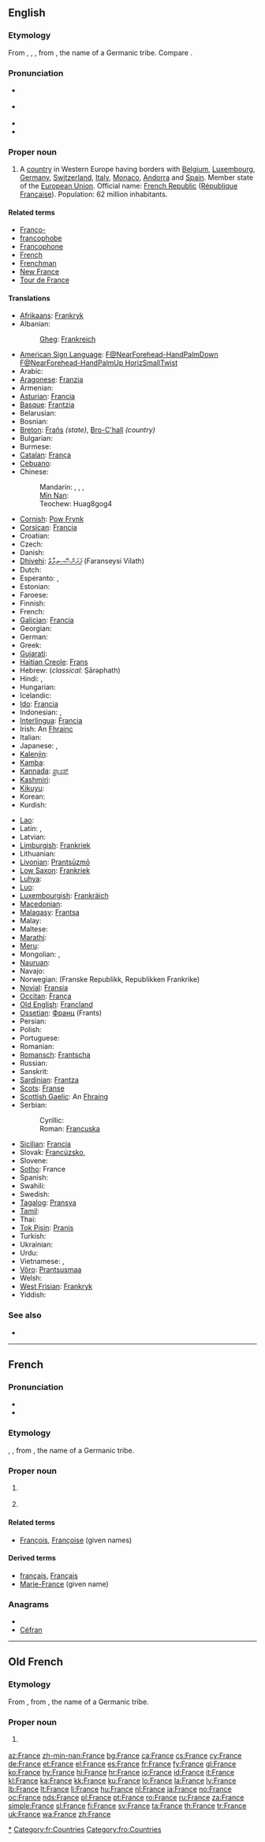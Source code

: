 {{also|france}}
==English==
{{wikipedia}}
{{rank|mine|wild|front|576|France|London|save|length}}

===Etymology===
From {{etyl|fr}} {{term|France|lang=fr}}, {{etyl|fro}} {{term|France|lang=fro}}, {{etyl|la}} {{term|Francia|lang=la}}, from {{term|Franci|Francī|lang=la}}, the name of a Germanic tribe. Compare {{term|Frankish|lang=en}}.

===Pronunciation===
* {{a|UK}} {{IPA|/ˈfɹɑːns/}}
* {{a|UK}} {{IPA|/ˈfɹænts/}}
* {{audio|en-us-France.ogg|Audio (US)}}
* {{rhymes|ɑːns}}

===Proper noun===
{{en-proper noun}}

# A [[country]] in Western Europe having borders with [[Belgium]], [[Luxembourg]], [[Germany]], [[Switzerland]], [[Italy]], [[Monaco]], [[Andorra]] and [[Spain]]. Member state of the [[European Union]]. Official name: [[French Republic]] ([[République Française]]). Population: 62 million inhabitants.

====Related terms====
* [[Franco-]]
* [[francophobe]]
* [[Francophone]]
* [[French]]
* [[Frenchman]]
* [[New France]]
* [[Tour de France]]

====Translations====
{{trans-top|country}}
* [[Afrikaans]]: [[Frankryk]]
* Albanian: {{t+|sq|Franca|xs=Albanian}}
*: [[Gheg]]: [[Frankreich]]
* [[American Sign Language]]: [[F@NearForehead-HandPalmDown F@NearForehead-HandPalmUp HorizSmallTwist]]
* Arabic: {{t+|ar|فرنسا|f|tr=faránsa}}
* [[Aragonese]]: [[Franzia]] {{f}}
* Armenian: {{t+|hy|Ֆրանսիա|tr=Fransia}}
* [[Asturian]]: [[Francia]] {{f}}
* [[Basque]]: [[Frantzia]]
* Belarusian: {{t|be|Францыя|f|tr=Fráncyja|xs=Belarusian}}
* Bosnian: {{t-|bs|Francuska|f}}
* [[Breton]]: [[Frañs]] ''(state)'', [[Bro-C'hall]] ''(country)''
* Bulgarian: {{t+|bg|Франция|f|tr=Fráncija}}
* Burmese: {{t|my|ပြင်သစ်နိုင်ငံ|sc=Mymr|xs=Burmese}}
* [[Catalan]]: [[França]] {{f}}
* [[Cebuano]]: {{tø|ceb|Pransiya}}
* Chinese:
*: Mandarin: {{t-|cmn|法國|sc=Hani}}, {{t-|cmn|法国|tr=Fǎguó|sc=Hani}}, {{t|cmn|法蘭西|sc=Hani}},  {{t|cmn|法兰西|tr=Fǎlánxī|sc=Hani}}
*: [[Min Nan]]: {{tø|nan|法國|tr=Hoat-kok}}
*: Teochew: Huag8gog4
* [[Cornish]]: [[Pow Frynk]]
* [[Corsican]]: [[Francia]] {{f}}
* Croatian: {{t+|hr|Francuska|f}}
* Czech: {{t+|cs|Francie}}
* Danish: {{t+|da|Frankrig}}
* [[Dhivehi]]: [[ފަރަންސޭސިވިލާތް]] (Faranseysi Vilath)
* Dutch: {{t+|nl|Frankrijk|n}}
* Esperanto: {{t+|eo|Francio|xs=Esperanto}}, {{t+|eo|Francujo|xs=Esperanto}}
* Estonian: {{t+|et|Prantsusmaa}}
* Faroese: {{t-|fo|Frakland|xs=Faroese}}
* Finnish: {{t+|fi|Ranska}}
* French: {{t+|fr|France|f}}
* [[Galician]]: [[Francia]] {{f}}
* Georgian: {{t-|ka|საფრანგეთი|tr=saphrangeti|sc=Geor|xs=Georgian}}
* German: {{t+|de|Frankreich|n}}
* Greek: {{t+|el|Γαλλία|f|tr=Gallía}}
* [[Gujarati]]: {{t|gu|ફ્રાન્સ|sc=Gujr|xs=Gujarati}}
* [[Haitian Creole]]: [[Frans]]
* Hebrew: {{t+|he|צרפת|f|alt=צָרְפַת|tr=tsarfat}} (''classical:'' Ṣārəphath)
* Hindi: {{t|hi|फ़्रांस|tr=frāns|xs=Hindi}}, {{t|hi|फ़्राँस|tr=frām̐s|xs=Hindi}} <!-- ??? -->
* Hungarian: {{t+|hu|Franciaország}}
* Icelandic: {{t+|is|Frakkland|n}}
* [[Ido]]: [[Francia]]
* Indonesian: {{t+|id|Perancis|xs=Indonesian}}, {{t+|id|Prancis|xs=Indonesian}}
* [[Interlingua]]: [[Francia]]
* Irish: An [[Frainc|Fhrainc]] {{f}}
* Italian: {{t+|it|Francia|f}}
* Japanese: {{t+|ja|フランス|tr=Furánsu}}, {{t-|ja|仏蘭西|tr=Furánsu}} {{qualifier|obsolete}}
* [[Kalenjin]]: {{tø|kln|Frans}}
* [[Kamba]]: {{tø|kam|Frans}}
* [[Kannada]]: [[ಪ್ರಾಂಸ್]]
* [[Kashmiri]]: {{t|ks|फ्रांस|sc=ks-Arab|xs=Kashmiri}}
* [[Kikuyu]]: {{tø|ki|Frans}}
* Korean: {{t+|ko|프랑스|tr=Peurangseu|sc=Hang}}
* Kurdish: {{ku-Arab|[[فه‌ره‌نسا]]}}
{{trans-mid}}
* [[Lao]]: {{t|lo|ປະເທດຝະລັ່ງ|sc=Laoo|xs=Lao}}
* Latin: {{t+|la|Gallia|f}},  {{t+|la|Francia}}
* Latvian: {{t+|lv|Francija|f|xs=Latvian}}
* [[Limburgish]]: [[Frankriek]]
* Lithuanian: {{t+|lt|Prancūzija|xs=Lithuanian}}
* [[Livonian]]: [[Prantsūzmō]]
* [[Low Saxon]]: [[Frankriek]]
* [[Luhya]]: {{tø|luy|Frans}}
* [[Luo]]: {{tø|luo|Frans}}
* [[Luxembourgish]]: [[Frankräich]]
* [[Macedonian]]: {{t+|mk|Франција|f|tr=Fráncija}}
* [[Malagasy]]: [[Frantsa]]
* Malay: {{t-|ms|Perancis|xs=Malay}}
* Maltese: {{t-|mt|Franza|xs=Maltese}}
* [[Marathi]]: {{t|mr|फ्रांस|sc=Deva|xs=Marathi}}
* [[Meru]]: {{tø|mer|Frans}}
* Mongolian: {{t|mn|Франц|tr=Frants|sc=Cyrl|xs=Mongolian}}, {{t|mn|Франц улс|tr=Frants uls|sc=Cyrl|xs=Mongolian}}
* [[Nauruan]]: {{t-|na|France|xs=Nauruan}}
* Navajo: {{tø|nv|Dáághahii Dinéʼiʼ bikéyah}}
* Norwegian: {{t|no|Frankrike}} (Franske Republikk, Republikken Frankrike)
* [[Novial]]: [[Fransia]]
* [[Occitan]]: [[França]]
* [[Old English]]: [[Francland]]
* [[Ossetian]]: [[Франц]] (Frants)
* Persian: {{t+|fa|فرانسه|tr=frânseh|xs=Persian}}
* Polish: {{t+|pl|Francja|f}}
* Portuguese: {{t+|pt|França|f}}
* Romanian: {{t+|ro|Franţa|f}}
* [[Romansch]]: [[Frantscha]]
* Russian: {{t+|ru|Франция|f|tr=Fráncija}}
* Sanskrit: {{t|sa|फ्रांस|xs=Sanskrit}}
* [[Sardinian]]: [[Frantza]]
* [[Scots]]: [[Franse]]
* [[Scottish Gaelic]]: An [[Fraing|Fhraing]]
* Serbian:
*: Cyrillic: {{t-|sr|Француска|f|sc=Cyrl}}
*: Roman: [[Francuska#Serbian|Francuska]] {{f}}
* [[Sicilian]]: [[Francia]] {{f}}
* Slovak: [[Francúzsko]], {{t|sk|Francúzsko|n}}
* Slovene: {{t+|sl|Francija|f}}
* [[Sotho]]: France
* Spanish: {{t+|es|Francia|f}}
* Swahili: {{t+|sw|Ufaransa|xs=Swahili}}
* Swedish: {{t+|sv|Frankrike}}
* [[Tagalog]]: [[Pransya]]
* [[Tamil]]: {{t|ta|பிரான்ஸ்|tr=pirāns|xs=Tamil}}
* Thai: {{t+|th|ฝรั่งเศส|tr=fàràngsèt}}
* [[Tok Pisin]]: [[Pranis]]
* Turkish: {{t+|tr|Fransa}}
* Ukrainian: {{t+|uk|Франція|f|tr=Fráncija|xs=Ukrainian}}
* Urdu: {{t|ur|فرانس|tr=frāns|xs=Urdu}}
* Vietnamese: {{t+|vi|Pháp|xs=Vietnamese}},  {{t|vi|nước Pháp|xs=Vietnamese}}
* [[Võro]]: [[Prantsusmaa]]
* Welsh: {{t+|cy|Ffrainc|f|xs=Welsh}}
* [[West Frisian]]: [[Frankryk]]
* Yiddish: {{t-|yi|פראנקרײך|n|alt=פֿראַנקרײַך|tr=Frankraykh|sc=yi-Hebr|xs=Yiddish}}
{{trans-bottom}}

===See also===
* {{list|en|countries of Europe}}

[[Category:France|*]]

----

==French==

===Pronunciation===
* {{audio|Fr-France.ogg|audio}}
* {{IPA|/fʁɑ̃s/|lang=fr}}

===Etymology===
{{etyl|fro|fr}} {{term|France|lang=fro}}, {{etyl|la|fr}} {{term|Francia|lang=la}}, from {{term|Franci|Francī|lang=la}}, the name of a Germanic tribe.

===Proper noun===
{{infl|fr|proper noun|g=f}}

# {{l|en|France}} {{gloss|country}}
# {{given name|female|lang=fr}}

====Related terms====
* [[François]], [[Françoise]] (given names)

====Derived terms====
* [[français]], [[Français]]
* [[Marie-France]] (given name)

===Anagrams===
* {{alphagram|acefnr}}
* [[Céfran#French|Céfran]]

[[Category:fr:Countries]]

----

==Old French==

===Etymology===
From {{etyl|la|fro}} {{term|Francia|lang=la}}, from {{term|Franci|Francī|lang=la}}, the name of a Germanic tribe.

===Proper noun===
{{infl|fro|proper noun|g=f}}

# {{l|en|France}} {{gloss|country}}

[[Category:fro:Countries]]

[[az:France]]
[[zh-min-nan:France]]
[[bg:France]]
[[ca:France]]
[[cs:France]]
[[cy:France]]
[[de:France]]
[[et:France]]
[[el:France]]
[[es:France]]
[[fr:France]]
[[fy:France]]
[[gl:France]]
[[ko:France]]
[[hy:France]]
[[hi:France]]
[[hr:France]]
[[io:France]]
[[id:France]]
[[it:France]]
[[kl:France]]
[[ka:France]]
[[kk:France]]
[[ku:France]]
[[lo:France]]
[[la:France]]
[[lv:France]]
[[lb:France]]
[[lt:France]]
[[li:France]]
[[hu:France]]
[[nl:France]]
[[ja:France]]
[[no:France]]
[[oc:France]]
[[nds:France]]
[[pl:France]]
[[pt:France]]
[[ro:France]]
[[ru:France]]
[[za:France]]
[[simple:France]]
[[sl:France]]
[[fi:France]]
[[sv:France]]
[[ta:France]]
[[th:France]]
[[tr:France]]
[[uk:France]]
[[wa:France]]
[[zh:France]]